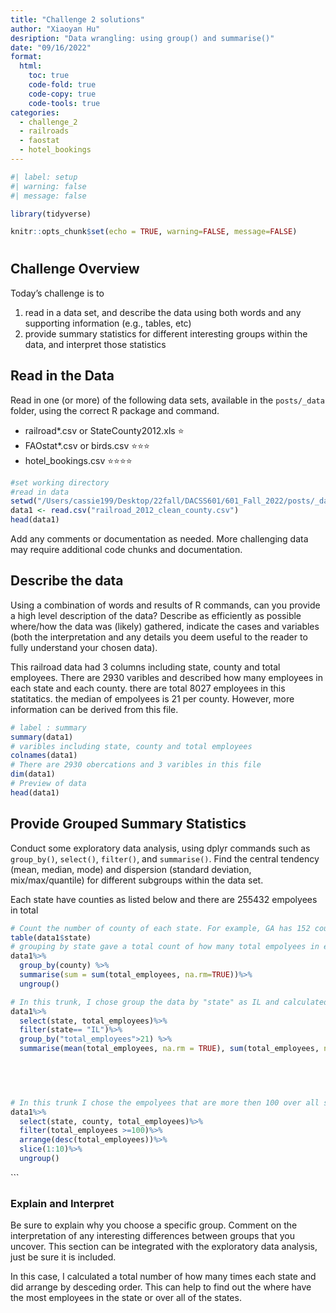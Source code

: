 ```yaml
---
title: "Challenge 2 solutions"
author: "Xiaoyan Hu"
desription: "Data wrangling: using group() and summarise()"
date: "09/16/2022"
format:
  html:
    toc: true
    code-fold: true
    code-copy: true
    code-tools: true
categories:
  - challenge_2
  - railroads
  - faostat
  - hotel_bookings
---
```


```r
#| label: setup
#| warning: false
#| message: false

library(tidyverse)

knitr::opts_chunk$set(echo = TRUE, warning=FALSE, message=FALSE)
```
# {.tabset}
## Challenge Overview

Today's challenge is to

1)  read in a data set, and describe the data using both words and any supporting information (e.g., tables, etc)
2)  provide summary statistics for different interesting groups within the data, and interpret those statistics

## Read in the Data

Read in one (or more) of the following data sets, available in the `posts/_data` folder, using the correct R package and command.

-   railroad\*.csv or StateCounty2012.xls ⭐
-   FAOstat\*.csv or birds.csv ⭐⭐⭐
-   hotel_bookings.csv ⭐⭐⭐⭐

```r
#set working directory
#read in data
setwd("/Users/cassie199/Desktop/22fall/DACSS601/601_Fall_2022/posts/_data")
data1 <- read.csv("railroad_2012_clean_county.csv")
head(data1)
```

Add any comments or documentation as needed. More challenging data may require additional code chunks and documentation.

## Describe the data

Using a combination of words and results of R commands, can you provide a high level description of the data? Describe as efficiently as possible where/how the data was (likely) gathered, indicate the cases and variables (both the interpretation and any details you deem useful to the reader to fully understand your chosen data).

This railroad data had 3 columns including state, county and total employees. There are 2930 varibles and described how many employees in each state and each county. there are total 8027 employees in this statitatics. the median of empolyees is 21 per county.  However, more information can be derived from this file.

```r
# label : summary
summary(data1)
# varibles including state, county and total employees
colnames(data1)
# There are 2930 obercations and 3 varibles in this file
dim(data1)
# Preview of data
head(data1)

```

## Provide Grouped Summary Statistics

Conduct some exploratory data analysis, using dplyr commands such as `group_by()`, `select()`, `filter()`, and `summarise()`. Find the central tendency (mean, median, mode) and dispersion (standard deviation, mix/max/quantile) for different subgroups within the data set.

Each state have counties as listed below
and there are 255432 empolyees in total
```r
# Count the number of county of each state. For example, GA has 152 counties and IN have 92 counties
table(data1$state)
# grouping by state gave a total count of how many total empolyees in each states
data1%>%
  group_by(county) %>%
  summarise(sum = sum(total_employees, na.rm=TRUE))%>%
  ungroup()

```

```r
# In this trunk, I chose group the data by "state" as IL and calculated the empolyees in IL with all their informations. Here I selected total employees in IL that more than 21 and calculated the summary. The mean of these counties is 186, total 19131 with a median of 42.
data1%>%
  select(state, total_employees)%>%
  filter(state== "IL")%>%
  group_by("total_employees">21) %>%
  summarise(mean(total_employees, na.rm = TRUE), sum(total_employees, na.rm = TRUE),median(total_employees, na.rm = TRUE))


    
 
```

```r
# In this trunk I chose the empolyees that are more then 100 over all states and ranked them by ascending order. Top 10 was sliced 
data1%>%
  select(state, county, total_employees)%>%
  filter(total_employees >=100)%>%
  arrange(desc(total_employees))%>%
  slice(1:10)%>%
  ungroup()
```
```

### Explain and Interpret

Be sure to explain why you choose a specific group. Comment on the interpretation of any interesting differences between groups that you uncover. This section can be integrated with the exploratory data analysis, just be sure it is included.

In this case, I calculated a total number of how many times each state and did arrange by desceding order. This can help to find out the where have the most employees in the state or over all of the states. 